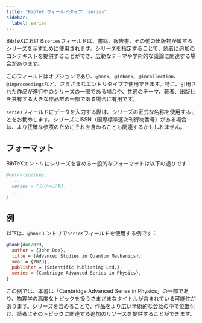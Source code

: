 ```yaml
---
title: "BibTeX フィールドタイプ: series"
sidebar:
  label: series
---
```



BibTeXにおける`series`フィールドは、書籍、報告書、その他の出版物が属するシリーズを示すために使用されます。シリーズを指定することで、読者に追加のコンテキストを提供することができ、広範なテーマや学術的な議論に関連する場合があります。

<CiteDrive />

このフィールドはオプションであり、`@book`、`@inbook`、`@incollection`、`@inproceedings`など、さまざまなエントリタイプで使用できます。特に、引用された作品が進行中のシリーズの一部である場合や、共通のテーマ、著者、出版社を共有する大きな作品群の一部である場合に有用です。

`series`フィールドにデータを入力する際は、シリーズの正式な名称を使用することをお勧めします。シリーズにISSN（国際標準逐次刊行物番号）がある場合は、より正確な参照のためにそれを含めることも関連するかもしれません。

## フォーマット

BibTeXエントリにシリーズを含める一般的なフォーマットは以下の通りです：

```bibtex
@entrytype{key,
  ...
  series = {シリーズ名},
  ...
}
```

## 例

以下は、`@book`エントリで`series`フィールドを使用する例です：

```bibtex
@book{doe2023,
  author = {John Doe},
  title = {Advanced Studies in Quantum Mechanics},
  year = {2023},
  publisher = {Scientific Publishing Ltd.},
  series = {Cambridge Advanced Series in Physics},
}
```

この例では、本書は「Cambridge Advanced Series in Physics」の一部であり、物理学の高度なトピックを扱うさまざまなタイトルが含まれている可能性があります。シリーズを含めることで、作品をより広い学術的な会話の中で位置付け、読者にそのトピックに関連する追加のリソースを提供することができます。
